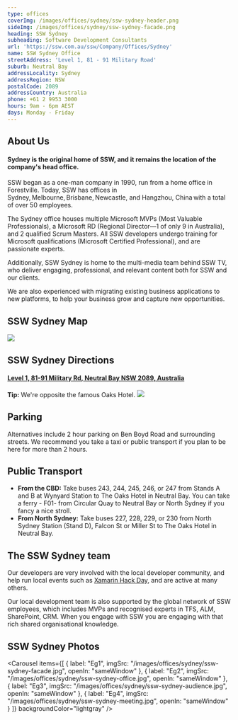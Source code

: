 ```yaml
---
type: offices
coverImg: /images/offices/sydney/ssw-sydney-header.png
sideImg: /images/offices/sydney/ssw-sydney-facade.png
heading: SSW Sydney
subheading: Software Development Consultants
url: 'https://ssw.com.au/ssw/Company/Offices/Sydney'
name: SSW Sydney Office
streetAddress: 'Level 1, 81 - 91 Military Road'
suburb: Neutral Bay
addressLocality: Sydney
addressRegion: NSW
postalCode: 2089
addressCountry: Australia
phone: +61 2 9953 3000
hours: 9am - 6pm AEST
days: Monday - Friday
---
```


## About Us

#### Sydney is the original home of SSW, and it remains the location of the company's head office.

SSW began as a one-man company in 1990, run from a home office in Forestville. Today, SSW has
offices in Sydney, Melbourne, Brisbane, Newcastle, and Hangzhou, China with a total of over 50 employees.

The Sydney office houses multiple Microsoft MVPs (Most Valuable Professionals), a Microsoft RD (Regional
Director—1 of only 9 in Australia), and 2 qualified Scrum Masters. All SSW developers undergo training for
Microsoft qualifications (Microsoft Certified Professional), and are passionate experts.

Additionally, SSW Sydney is home to the multi-media team behind SSW TV, who deliver engaging, professional,
and relevant content both for SSW and our clients.

We are also experienced with migrating existing business applications to new platforms, to help your business
grow and capture new opportunities.

## SSW Sydney Map

![](/images/offices/sydney/SSW-sydney-map-wide.jpg)

## SSW Sydney Directions
#### [Level 1, 81-91 Military Rd, Neutral Bay NSW 2089, Australia](https://www.google.com/maps/place/SSW+Sydney+-+Enterprise+Software+Development/@-33.8305685,151.2193249,15z/data=!4m5!3m4!1s0x0:0xae8cb5f05af0e28d!8m2!3d-33.8305685!4d151.2193249)
**Tip:** We're opposite the famous Oaks Hotel.
![](/images/offices/sydney/SSW-sydney-map.png)

## Parking

Alternatives include 2 hour parking on Ben Boyd Road and surrounding streets.
We recommend you take a taxi or public transport if you plan to be here for more than 2 hours.

## Public Transport

* **From the CBD:** Take buses 243, 244, 245, 246, or 247 from Stands A and B at Wynyard Station to The Oaks
  Hotel in Neutral Bay. You can take a ferry - F01- from Circular Quay to Neutral Bay or North Sydney if you
  fancy a nice stroll.
* **From North Sydney:** Take buses 227, 228, 229, or 230 from North Sydney Station (Stand D), Falcon St or Miller
  St to The Oaks Hotel in Neutral Bay.

## The SSW Sydney team

Our developers are very involved with the local developer community, and help run local events such as
[Xamarin Hack Day](https://xamarinhackday.com/sydney/), and are active at many others.

Our local development team is also supported by the global network of SSW employees, which includes MVPs and
recognised experts in TFS, ALM, SharePoint, CRM. When you engage with SSW you are engaging with that rich
shared organisational knowledge.

## SSW Sydney Photos

<Carousel
  items={[
    {
      label: "Eg1",
      imgSrc: "/images/offices/sydney/ssw-sydney-facade.jpg",
      openIn: "sameWindow"
    },
    {
      label: "Eg2",
      imgSrc: "/images/offices/sydney/ssw-sydney-office.jpg",
      openIn: "sameWindow"
    },
    {
      label: "Eg3",
      imgSrc: "/images/offices/sydney/ssw-sydney-audience.jpg",
      openIn: "sameWindow"
    },
    {
      label: "Eg4",
      imgSrc: "/images/offices/sydney/ssw-sydney-meeting.jpg",
      openIn: "sameWindow"
    }
  ]}
  backgroundColor="lightgray"
/>
